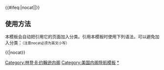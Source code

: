 {{Navbox
|name = Lyndon B. Johnson cabinet
|title = [[美国总统]][[林登·约翰逊|林登·B·约翰逊]][[美国总统内阁列表|内阁]]（1963年-1969年）
|image = [[文件:37 Lyndon Johnson 3x4.jpg|100px|林登·B·约翰逊，第三十六任美国总统。]]

|group1 =[[美国副总统|副总统]]
|list1=空缺（1963年-1965年）- [[休伯特·汉弗莱]]（1965年-1969年）

|group2=[[美国国务卿|国务卿]]
|list2=[[迪安·腊斯克]]（1963年-1969年）

|group3=[[美国财政部长|财政部长]]
|list3=[[C·道格拉斯·狄龙]]（1963年-1965年）- [[亨利·H·福勒]]（1965年-1968年）- [[约瑟夫·W·巴尔]]（1968年-1969年）

|group4=[[美国国防部长|国防部长]]
|list4=[[罗伯特·麦克纳马拉]]（1963年-1968年）- [[克拉克·克利福德]]（1968年-1969年）

|group5=[[美国司法部长|司法部长]]
|list5= [[羅伯特·弗朗西斯·甘迺迪|罗伯特·F·肯尼迪]]（1963年-1964年）- [[尼古拉斯·卡岑巴赫|尼古拉斯·-{zh-hans:卡岑巴赫; zh-tw:卡心白; zh-hk:卡岑巴赫;}-]]（1965年-1966年）- [[拉姆齐·克拉克]]（1967年-1969年）

|group6=[[美国邮政部长|邮政部长]]
|list6=[[约翰·A·格罗诺斯基]]（1963年-1965年）- [[拉里·奥布赖恩|劳伦斯·奥布赖恩]]（1965年-1968年）- [[W·马文·沃森]]（1968年-1969年）

|group7=[[美国内政部长|内政部长]]
|list7=[[斯图尔特·尤德尔]]（1963年-1969年）

|group8=[[美国农业部长|农业部长]]
|list8=[[奥维尔·弗里曼]]（1963年-1969年）

|group9=[[美国商务部长|商务部长]]
|list9=[[卢瑟·H·霍奇斯]]（1963年-1965年）- [[约翰·T·康纳]]（1965年-1967年）- [[亚历山大·特罗布里奇]]（1967年-1968年）- [[C·R·史密斯]]（1968年-1969年）

|group10=[[美国劳工部长|劳工部长]]
|list10=[[W·威拉德·沃茨]]（1963年-1969年）

|group11=[[美国卫生教育与福利部长|卫生教育与]]<br>[[美国卫生教育与福利部长|福利部长]]
|list11=[[安东尼·J·塞利布雷齐]]（1963年-1965年）- [[约翰·W·加德纳]]（1965年-1968年）- [[威尔伯·J·科恩]]（1968年-1969年）

|group12=[[美国住房与城市发展部长|住房与城市]]<br>[[美国住房与城市发展部长|发展部长]]
|list12=[[罗伯特·C·韦弗]]（1963年-1968年）- [[罗伯特·科德韦尔·伍德]]（1969年）

|group13=[[美国运输部长|运输部长]]
|list13=[[艾伦·斯蒂芬森·博伊德]]（1967年-1969年）

}}<includeonly>{{#ifeq:{{{1}}}|nocat||[[Category:林登·B·约翰逊内阁]]}}</includeonly><noinclude>

== 使用方法 ==
本模板会自动把引用它的页面加入分类。引用本模板时使用下列语法，可以避免加入分类：<small>（注意nocat必须为英文小写）</small>
 
<nowiki>{{</nowiki>{{PAGENAME}}<nowiki>|nocat}}</nowiki>

[[Category:美国内阁导航模板]]
[[Category:林登·B·约翰逊内阁|*]]
</noinclude>